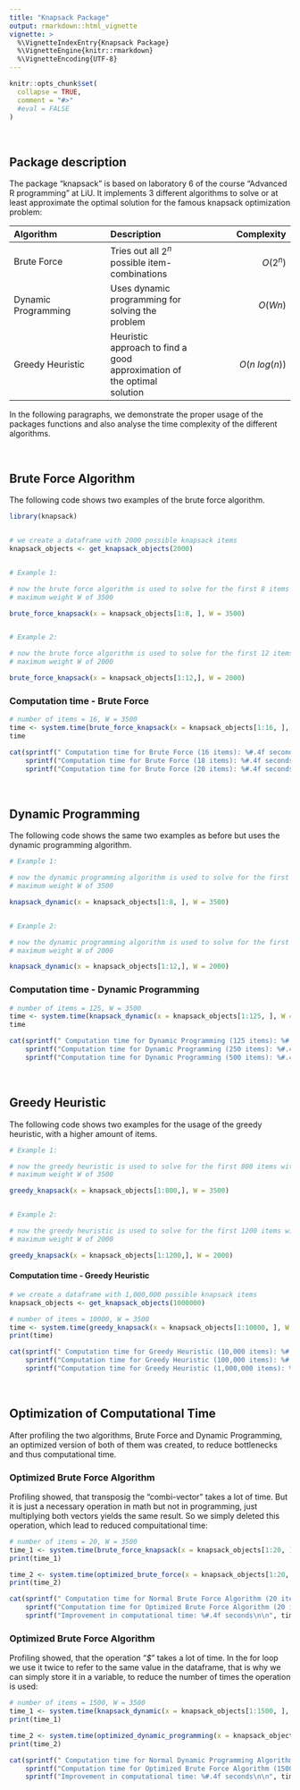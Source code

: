 ```yaml
---
title: "Knapsack Package"
output: rmarkdown::html_vignette
vignette: >
  %\VignetteIndexEntry{Knapsack Package}
  %\VignetteEngine{knitr::rmarkdown}
  %\VignetteEncoding{UTF-8}
---
```


```r
knitr::opts_chunk$set(
  collapse = TRUE,
  comment = "#>"
  #eval = FALSE
)
```
<br>

## Package description
The package "knapsack" is based on laboratory 6 of the course "Advanced R programming" at LiU. It implements 3 different algorithms to solve or at least approximate the optimal solution for the famous knapsack optimization problem: 

|   Algorithm    |  Description  |   Complexity   |  
|:---------------|:--------------|---------------:|
|  Brute Force       |  Tries out all $2^n$ possible item-combinations  |  $O(2^n)$    |  
|  Dynamic Programming   |  Uses dynamic programming for solving the problem  |  $O(Wn)$      |  
|  Greedy Heuristic    |  Heuristic approach to find a good approximation of the optimal solution |  $O(n\ log(n))$     |  

In the following paragraphs, we demonstrate the proper usage of the packages functions and also analyse the time complexity of the different algorithms.

<br>

## Brute Force Algorithm

The following code shows two examples of the brute force algorithm.

```r
library(knapsack)


# we create a dataframe with 2000 possible knapsack items 
knapsack_objects <- get_knapsack_objects(2000)


# Example 1:

# now the brute force algorithm is used to solve for the first 8 items with a 
# maximum weight W of 3500

brute_force_knapsack(x = knapsack_objects[1:8, ], W = 3500)


# Example 2:

# now the brute force algorithm is used to solve for the first 12 items with a 
# maximum weight W of 2000

brute_force_knapsack(x = knapsack_objects[1:12,], W = 2000)

```

### Computation time - Brute Force
```r
# number of items = 16, W = 3500
time <- system.time(brute_force_knapsack(x = knapsack_objects[1:16, ], W = 3500))
time
```

```r
cat(sprintf(" Computation time for Brute Force (16 items): %#.4f seconds\n\n", time[3]), 
    sprintf("Computation time for Brute Force (18 items): %#.4f seconds\n\n",  system.time(brute_force_knapsack(x = knapsack_objects[1:18, ], W = 3500))[3]),
    sprintf("Computation time for Brute Force (20 items): %#.4f seconds\n\n", system.time(brute_force_knapsack(x = knapsack_objects[1:20, ], W = 3500))[3]))
```

<br>

## Dynamic Programming

The following code shows the same two examples as before but uses the dynamic programming algorithm.

```r
# Example 1:

# now the dynamic programming algorithm is used to solve for the first 8 items with a 
# maximum weight W of 3500

knapsack_dynamic(x = knapsack_objects[1:8, ], W = 3500)


# Example 2:

# now the dynamic programming algorithm is used to solve for the first 12 items with a 
# maximum weight W of 2000

knapsack_dynamic(x = knapsack_objects[1:12,], W = 2000)

```

### Computation time - Dynamic Programming
```r
# number of items = 125, W = 3500
time <- system.time(knapsack_dynamic(x = knapsack_objects[1:125, ], W = 3500))
time
```

```r
cat(sprintf(" Computation time for Dynamic Programming (125 items): %#.4f seconds\n\n", time[3]), 
    sprintf("Computation time for Dynamic Programming (250 items): %#.4f seconds\n\n",  system.time(knapsack_dynamic(x = knapsack_objects[1:250, ], W = 3500))[3]),
    sprintf("Computation time for Dynamic Programming (500 items): %#.4f seconds\n\n", system.time(knapsack_dynamic(x = knapsack_objects[1:500, ], W = 3500))[3]))
```

<br>

## Greedy Heuristic

The following code shows two examples for the usage of the greedy heuristic, with a higher amount of items. 

```r
# Example 1:

# now the greedy heuristic is used to solve for the first 800 items with a 
# maximum weight W of 3500

greedy_knapsack(x = knapsack_objects[1:800,], W = 3500)


# Example 2:

# now the greedy heuristic is used to solve for the first 1200 items with a 
# maximum weight W of 2000

greedy_knapsack(x = knapsack_objects[1:1200,], W = 2000)

```

#### Computation time - Greedy Heuristic
```r
# we create a dataframe with 1,000,000 possible knapsack items 
knapsack_objects <- get_knapsack_objects(1000000)

# number of items = 10000, W = 3500
time <- system.time(greedy_knapsack(x = knapsack_objects[1:10000, ], W = 3500))
print(time)
```

```r
cat(sprintf(" Computation time for Greedy Heuristic (10,000 items): %#.4f seconds\n\n", time[3]), 
    sprintf("Computation time for Greedy Heuristic (100,000 items): %#.4f seconds\n\n",  system.time(greedy_knapsack(x = knapsack_objects[1:100000, ], W = 3500))[3]),
    sprintf("Computation time for Greedy Heuristic (1,000,000 items): %#.4f seconds\n\n", system.time(greedy_knapsack(x = knapsack_objects, W = 3500))[3]))
```


<br>

## Optimization of Computational Time

After profiling the two algorithms, Brute Force and Dynamic Programming, an optimized version of both of them was created, to reduce bottlenecks and thus computational time. 

### Optimized Brute Force Algorithm

Profiling showed, that transposig the "combi-vector" takes a lot of time. But it is just a necessary operation in math but not in programming, just multiplying both vectors yields the same result. So we simply deleted this operation, which lead to reduced compuitational time:

```r
# number of items = 20, W = 3500
time_1 <- system.time(brute_force_knapsack(x = knapsack_objects[1:20, ], W = 3500))
print(time_1)

time_2 <- system.time(optimized_brute_force(x = knapsack_objects[1:20, ], W = 3500))
print(time_2)
```
```r
cat(sprintf(" Computation time for Normal Brute Force Algorithm (20 items): %#.4f seconds\n\n", time_1[3]), 
    sprintf("Computation time for Optimized Brute Force Algorithm (20 items): %#.4f seconds\n\n",  time_2[3]),
    sprintf("Improvement in computational time: %#.4f seconds\n\n", time_1[3]-time_2[3]))
```


### Optimized Brute Force Algorithm

Profiling showed, that the  operation  "*$*" takes a lot of time. In the for loop we use it twice to refer to the same value in the dataframe, that is why we can simply store it in a variable, to reduce the number of times the operation is used:

```r
# number of items = 1500, W = 3500
time_1 <- system.time(knapsack_dynamic(x = knapsack_objects[1:1500, ], W = 3500))
print(time_1)

time_2 <- system.time(optimized_dynamic_programming(x = knapsack_objects[1:1500, ], W = 3500))
print(time_2)
```
```r
cat(sprintf(" Computation time for Normal Dynamic Programming Algorithm (1500 items): %#.4f seconds\n\n", time_1[3]), 
    sprintf("Computation time for Optimized Brute Force Algorithm (1500 items): %#.4f seconds\n\n",  time_2[3]),
    sprintf("Improvement in computational time: %#.4f seconds\n\n", time_1[3]-time_2[3]))
```
